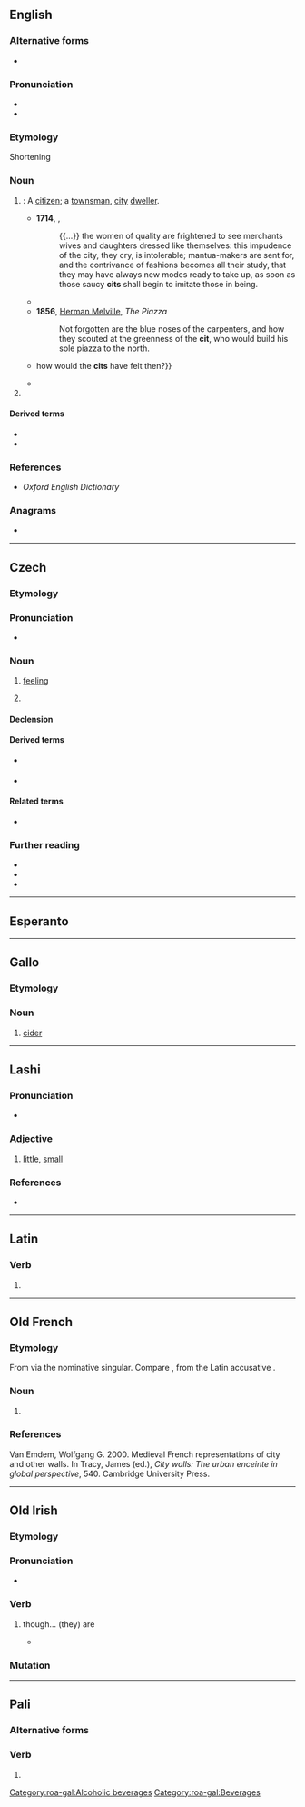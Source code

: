 {{also|cit.|ciť|č̓it}}
==English==
{{wikipedia|lang=en}}

===Alternative forms===
* {{alter|en|cit.}}

===Pronunciation===
* {{IPA|en|/sɪt/}}
* {{rhymes|en|ɪt|s=1}}

===Etymology===
Shortening

===Noun===
{{en-noun}}

# {{lb|en|derogatory|now|rare}} {{clipping of|en|citizen}}: A [[citizen]]; a [[townsman]], [[city]] [[dweller]].
#* '''1714''', {{w|Bernard Mandeville}}, ''{{w|The Fable of the Bees}}''
#*: {{...}} the women of quality are frightened to see merchants wives and daughters dressed like themselves: this impudence of the city, they cry, is intolerable; mantua-makers are sent for, and the contrivance of fashions becomes all their study, that they may have always new modes ready to take up, as soon as those saucy '''cits''' shall begin to imitate those in being.
#* {{RQ:Foote Minor|page=56|passage=Here comes the muſty trader, running over vvith remonſtrances. I muſt banter the '''cit'''.}}
#* '''1856''', [[w:Herman Melville|Herman Melville]], ''The Piazza''
#*: Not forgotten are the blue noses of the carpenters, and how they scouted at the greenness of the '''cit''', who would build his sole piazza to the north.
#* {{RQ:Beerbohm Zuleika Dobson|passage=If, when that war was declared, every one had been sure that not only should we fail to conquer the Transvaal, but that IT would conquer US {{...}} how would the '''cits''' have felt then?}}
#* {{quote-book|en|year=1930|author=Norman Lindsay|authorlink=Norman Lindsay|title=Redheap|publisher=Ure Smith|location=Sydney|year_published=1965|page=154|passage=As a new-comer in the township, as a '''cit''', and a devotee to beer, Cummings was an excuse to keep an eye on Millie[.]}}
# {{clipping of|en|citation}}

====Derived terms====
* {{l|en|citess}}
* {{l|en|cittess}}

===References===
<references/>
* ''Oxford English Dictionary''

===Anagrams===
* {{anagrams|en|a=cit|CTI|ICT|TCI|TIC|tic}}

----

==Czech==
{{wp|lang=cs}}

===Etymology===
{{deverbal|cs|cítit}}

===Pronunciation===
* {{cs-IPA}}

===Noun===
{{cs-noun|g=m-in}}

# [[feeling]]
#: {{coi|cs|[[získat]] [[cit]] [[pro]]|to get a '''feel''' for}}
#: {{coi|cs|[[chovat]] [[cit]]|to have '''affection'''}}
# {{l|en|emotion}}
#: {{syn|cs|emoce}}

====Declension====
{{cs-decl-noun
|cit|citu|citu|cit|cite|citu|citem
|city|citů|citům|city|city|citech|city
}}

====Derived terms====
* {{l|cs|bezcitný}} {{g|m}}
* {{l|cs|citový}}

====Related terms====
* {{l|cs|cítit}}

===Further reading===
* {{R:PSJC}}
* {{R:SSJC}}
* {{R:IJP}}

{{c|cs|Emotions}}

----

==Esperanto==
{{no entry|eo|because=unattested}}

----

==Gallo==

===Etymology===
{{rfe|roa-gal}}

===Noun===
{{roa-gal-noun|m}}

# [[cider]]

[[Category:roa-gal:Alcoholic beverages]]
[[Category:roa-gal:Beverages]]

----

==Lashi==

===Pronunciation===
* {{IPA|lsi|/t͡ʃit/|/t͡ɕit/}}

===Adjective===
{{head|lsi|adjective}}

# [[little]], [[small]]

===References===
* {{R:lsi:Luk:2017}}

----

==Latin==

===Verb===
{{la-verb-form|cit}}

# {{inflection of|la|ciō||3|s|pres|act|ind}}

----

==Old French==

===Etymology===
From {{inh|fro|la|cīvitās}} via the nominative singular. Compare {{m|fro|citet}}, from the Latin accusative {{m|la|cīvitātem}}.

===Noun===
{{head|fro|noun}}

# {{synonym of|fro|citet}}

===References===
Van Emdem, Wolfgang G. 2000. Medieval French representations of city and other walls. In Tracy, James (ed.), ''City walls: The urban enceinte in global perspective'', 540. Cambridge University Press.

----

==Old Irish==

===Etymology===
{{univerbation|sga|cía|bat|t1=though|t2=be|pos2=3rd person plural present subjunctive}}

===Pronunciation===
* {{IPA|sga|/kʲid/}}

===Verb===
{{head|sga|verb form}}

# though… (they) are {{q|subjunctive}}
#* {{RQ:sga-gloss|Sg|207|b|11}}
#*: {{quote|sga|'''Cit''' comṡuidigthi la Grécu ní écen dúnni beta comṡuidigthi linn.|Although they are compounds in Greek (lit. {{m-g|with the Greeks}}), it is not necessary for us that they be compounds in our language (lit. {{m-g|with us}}).}}

===Mutation===
{{sga-mutation|c|it}}

----

==Pali==

===Alternative forms===
{{pi-alt}}

===Verb===
{{head|pi|verb form}}

# {{inflection of|pi|cintayati||root}}